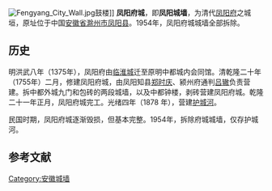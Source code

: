 {{Otheruses|subject=清代修建的凤阳府城|明中都遗址}}
[[File:Fengyang_City_Wall.jpg|thumb]]鼓楼]]
'''凤阳府城'''，即'''凤阳城墙'''，为清代[[凤阳府|凤阳府]]之城垣，原址位于中国[[安徽省|安徽省]][[滁州市|滁州市]][[凤阳县|凤阳县]]。1954年，凤阳府城城墙全部拆除。

== 历史 ==
明洪武八年（1375年），凤阳府由[[临淮城|临淮城]]迁至原明中都城内会同馆。清乾隆二十年（1755年）二月，修建凤阳府城，由凤阳知县[[郑时庆|郑时庆]]、颍州府通判[[吕辙|吕辙]]负责营建。拆中都外城九门和包砖的两段城墙，以及中都钟楼，剥砖营建凤阳府城。乾隆二十一年正月，凤阳府城完工。光绪四年（1878 年），营建[[护城河|护城河]]。

民国时期，凤阳府城逐渐毁损，但基本完整。1954年，拆除府城城墙，仅存护城河。

==参考文献==
{{reflist}}

{{安徽省境内的古城墙}}

[[Category:安徽城墙|Category:安徽城墙]]